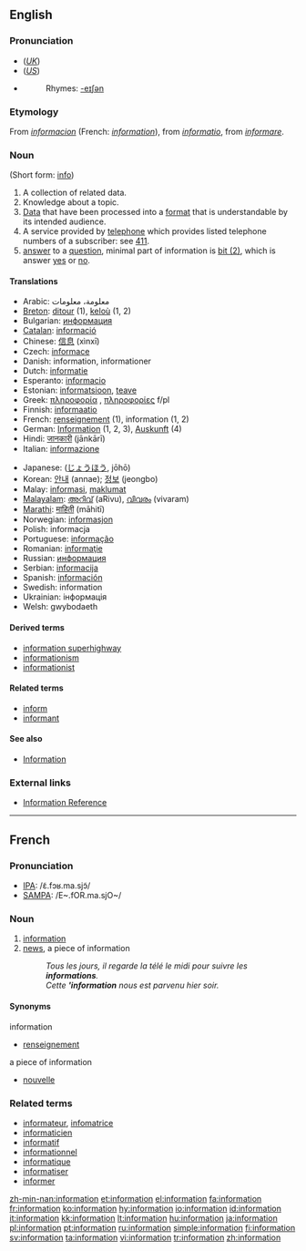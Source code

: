 {{see|Information}}
{{wikipedia|dab=Information (disambiguation)|information}}
==English==

{{rank|force|character|taking|466|information|seem|book|story}}

===Pronunciation===
* (''[[Received Pronunciation|UK]]'') {{IPA|/ˌɪnfəˈmeɪʃən/}}
* (''[[General American|US]]'') {{IPA|/ˌɪnfəɹˈmeɪʃən/}}
* {{audio|en-us-information.ogg|Audio (US)}}
*: Rhymes: [[Rhymes:English:-eɪʃǝn|-eɪʃǝn]]

===Etymology===
From {{OF.}} ''[[informacion]]'' (French: ''[[#French|information]]''), from {{L.}} ''[[informatio]]'', from ''[[informare]]''.

===Noun===
{{wikipedia}}
{{en-noun|-}} (Short form: [[info]])

# A collection of related data.
# Knowledge about a topic.
# [[Data]] that have been processed into a [[format]] that is understandable by its intended audience.
# A service provided by [[telephone]] which provides listed telephone numbers of a subscriber: see [[411]].
# [[answer]] to a [[question]], minimal part of information is [[Bit#bit_.282.29|bit (2)]], which is answer [[yes]] or [[no]].

====Translations====
{{trans-top}}
* Arabic: معلومة، معلومات
* [[Breton]]: [[ditour]] {{m}} (1), [[keloù]] {{m}} (1, 2)
* Bulgarian: [[информация]] {{f}}
* [[Catalan]]: [[informació]] {{f}}
* Chinese: [[信息]] (xìnxī)
* Czech: [[informace]] {{f}}
* Danish: information, informationer
* Dutch: [[informatie]] {{f}}
* Esperanto: [[informacio]]
* Estonian: [[informatsioon]], [[teave]]
* Greek: [[πληροφορία]] {{f}}, [[πληροφορίες]] f/pl
* Finnish: [[informaatio]]
* French: [[renseignement]] {{m}} (1), information {{f}} (1, 2)
* German: [[Information]] {{f}} (1, 2, 3), [[Auskunft]] {{f}} (4)
* Hindi: [[जानकारी]] (jānkārī)
* Italian: [[informazione]]
{{trans-mid}}
* Japanese: {{JAchar|[[情報]]}} ([[じょうほう]], jōhō)
* Korean: [[안내]] (annae); [[정보]] (jeongbo)
* Malay: [[informasi]], [[maklumat]]
* [[Malayalam]]: [[അറിവ്]] (aRivu), [[വിവരം]] (vivaram)
* [[Marathi]]: [[माहिती]] (māhitī)
* Norwegian: [[informasjon]]
* Polish: informacja {{f}}
* Portuguese: [[informação]] {{f}}
* Romanian: [[informaţie]] {{f}}
* Russian: [[информация]] {{f}}
* Serbian: [[informacija]] {{f}}
* Spanish: [[información]] {{f}}
* Swedish: information {{c}}
* Ukrainian: інформація {{f}}
* Welsh: gwybodaeth {{f}}
{{trans-bottom}}

====Derived terms====
* [[information superhighway]]
* [[informationism]]
* [[informationist]]

====Related terms====
* [[inform]]
* [[informant]]

====See also====
* [[Information]]

===External links===
* [http://www.referencenter.com Information Reference]

----

==French==

===Pronunciation===
* [[w:IPA|IPA]]: /ɛ̃.fɔʁ.ma.sjɔ̃/
* [[w:SAMPA|SAMPA]]: /E~.fOR.ma.sjO~/

===Noun===
{{en-noun|f}}

# [[#French|information]]
# [[news]], a piece of information
#: ''Tous les jours, il regarde la télé le midi pour suivre les '''informations'''.''
#: ''Cette ''''information''' nous est parvenu hier soir.''

====Synonyms====
;information
* [[renseignement]]

;a piece of information
* [[nouvelle]]

===Related terms===
* [[informateur]], [[infomatrice]]
* [[informaticien]]
* [[informatif]]
* [[informationnel]]
* [[informatique]]
* [[informatiser]]
* [[informer]]

[[zh-min-nan:information]]
[[et:information]]
[[el:information]]
[[fa:information]]
[[fr:information]]
[[ko:information]]
[[hy:information]]
[[io:information]]
[[id:information]]
[[it:information]]
[[kk:information]]
[[lt:information]]
[[hu:information]]
[[ja:information]]
[[pl:information]]
[[pt:information]]
[[ru:information]]
[[simple:information]]
[[fi:information]]
[[sv:information]]
[[ta:information]]
[[vi:information]]
[[tr:information]]
[[zh:information]]